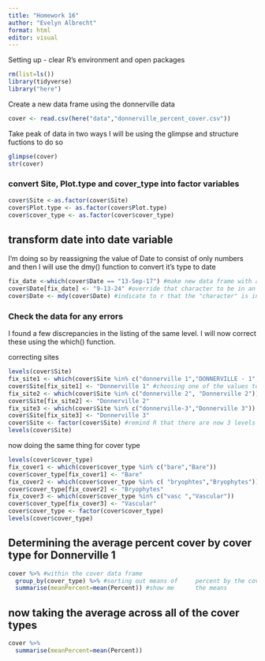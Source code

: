 ```yaml
---
title: "Homework 16"
author: "Evelyn Albrecht"
format: html
editor: visual
---
```


Setting up - clear R's environment and open packages

```r
rm(list=ls())
library(tidyverse)
library("here")
```

Create a new data frame using the donnerville data

```r
cover <- read.csv(here("data","donnerville_percent_cover.csv"))
```

Take peak of data in two ways I will be using the glimpse and structure fuctions to do so

```r
glimpse(cover)
str(cover)
```

### convert Site, Plot.type and cover_type into factor variables 

```r
cover$Site <-as.factor(cover$Site)
cover$Plot.type <- as.factor(cover$Plot.type)
cover$cover_type <- as.factor(cover$cover_type)
```

## transform date into date variable 
I'm doing so by reassigning the value of Date to consist of only numbers and then I will use the dmy() function to convert it's type to date

```r
fix_date <-which(cover$Date == "13-Sep-17") #make new data frame with all of the date listing of 13-Sep-17. Coincidentally, this is all of them
cover$Date[fix_date] <- "9-13-24" #override that character to be in an all number format
cover$Date <- mdy(cover$Date) #indicate to r that the "character" is in a date format 
```

### Check the data for any errors

I found a few discrepancies in the listing of the same level. I will now correct these using the which() function.

correcting sites
```r
levels(cover$Site)
fix_site1 <- which(cover$Site %in% c("donnerville 1","DONNERVILLE - 1", "Donnerville 1")) #making a data frame for rows that have these values 
cover$Site[fix_site1] <- "Donnerville 1" #choosing one of the values to be a uniform name for all of them
fix_site2 <- which(cover$Site %in% c("donnerville 2", "Donnerville 2"))
cover$Site[fix_site2] <- "Donnerville 2"
fix_site3 <- which(cover$Site %in% c("donnerville-3","Donnerville 3"))
cover$Site[fix_site3] <- "Donnerville 3"
cover$Site <- factor(cover$Site) #remind R that there are now 3 levels by doing this 
levels(cover$Site)
```
now doing the same thing for cover type
```r
levels(cover$cover_type)
fix_cover1 <- which(cover$cover_type %in% c("bare","Bare"))
cover$cover_type[fix_cover1] <- "Bare"
fix_cover2 <- which(cover$cover_type %in% c( "bryophtes","Bryophytes"))
cover$cover_type[fix_cover2] <- "Bryophytes"
fix_cover3 <- which(cover$cover_type %in% c("vasc ","Vascular"))
cover$cover_type[fix_cover3] <- "Vascular"
cover$cover_type <- factor(cover$cover_type)
levels(cover$cover_type)
```

## Determining the average percent cover by cover type for Donnerville 1
```r
cover %>% #within the cover data frame
  group_by(cover_type) %>% #sorting out means of     percent by the cover type
  summarise(meanPercent=mean(Percent)) #show me      the means
```
## now taking the average across all of the cover types 
```r
cover %>% 
  summarise(meanPercent=mean(Percent))
```

